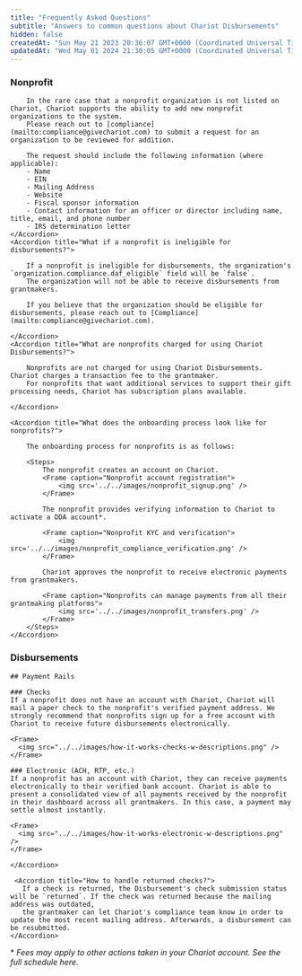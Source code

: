 ```yaml
---
title: "Frequently Asked Questions"
subtitle: "Answers to common questions about Chariot Disbursements"
hidden: false
createdAt: "Sun May 21 2023 20:36:07 GMT+0000 (Coordinated Universal Time)"
updatedAt: "Wed May 01 2024 21:30:05 GMT+0000 (Coordinated Universal Time)"
---
```


### Nonprofit
<AccordionGroup>
    <Accordion title="What if a nonprofit isn't listed on Chariot?">

        In the rare case that a nonprofit organization is not listed on Chariot, Chariot supports the ability to add new nonprofit organizations to the system.
        Please reach out to [compliance](mailto:compliance@givechariot.com) to submit a request for an organization to be reviewed for addition.

        The request should include the following information (where applicable):
        - Name
        - EIN
        - Mailing Address
        - Website
        - Fiscal sponsor information
        - Contact information for an officer or director including name, title, email, and phone number
        - IRS determination letter
    </Accordion>
    <Accordion title="What if a nonprofit is ineligible for disbursements?">

        If a nonprofit is ineligible for disbursements, the organization's `organization.compliance.daf_eligible` field will be `false`.
        The organization will not be able to receive disbursements from grantmakers.

        If you believe that the organization should be eligible for disbursements, please reach out to [Compliance](mailto:compliance@givechariot.com).

    </Accordion>
    <Accordion title="What are nonprofits charged for using Chariot Disbursements?">

        Nonprofits are not charged for using Chariot Disbursements. Chariot charges a transaction fee to the grantmaker.
        For nonprofits that want additional services to support their gift processing needs, Chariot has subscription plans available.

    </Accordion>

    <Accordion title="What does the onboarding process look like for nonprofits?">

        The onboarding process for nonprofits is as follows:

        <Steps>
            The nonprofit creates an account on Chariot.
            <Frame caption="Nonprofit account registration">
                <img src='../../images/nonprofit_signup.png' />
            </Frame>

            The nonprofit provides verifying information to Chariot to activate a DDA account*.

            <Frame caption="Nonprofit KYC and verification">
                <img src='../../images/nonprofit_compliance_verification.png' />
            </Frame>

            Chariot approves the nonprofit to receive electronic payments from grantmakers.

            <Frame caption="Nonprofits can manage payments from all their grantmaking platforms">
                <img src='../../images/nonprofit_transfers.png' />
            </Frame>
        </Steps>
    </Accordion>
</AccordionGroup>

### Disbursements

<AccordionGroup>
    <Accordion title="How does Chariot route payments?">

    ## Payment Rails

    ### Checks
    If a nonprofit does not have an account with Chariot, Chariot will mail a paper check to the nonprofit's verified payment address. We strongly recommend that nonprofits sign up for a free account with Chariot to receive future disbursements electronically.

    <Frame>
      <img src="../../images/how-it-works-checks-w-descriptions.png" />
    </Frame>

    ### Electronic (ACH, RTP, etc.)
    If a nonprofit has an account with Chariot, they can receive payments electronically to their verified bank account. Chariot is able to present a consolidated view of all payments received by the nonprofit in their dashboard across all grantmakers. In this case, a payment may settle almost instantly.

    <Frame>
      <img src="../../images/how-it-works-electronic-w-descriptions.png" />
    </Frame>

    </Accordion>

     <Accordion title="How to handle returned checks?">
       If a check is returned, the Disbursement's check submission status will be `returned`. If the check was returned because the mailing address was outdated,
       the grantmaker can let Chariot's compliance team know in order to update the most recent mailing address. Afterwards, a disbursement can be resubmitted.
    </Accordion>
</AccordionGroup>

\* _Fees may apply to other actions taken in your Chariot account. See the full schedule here._